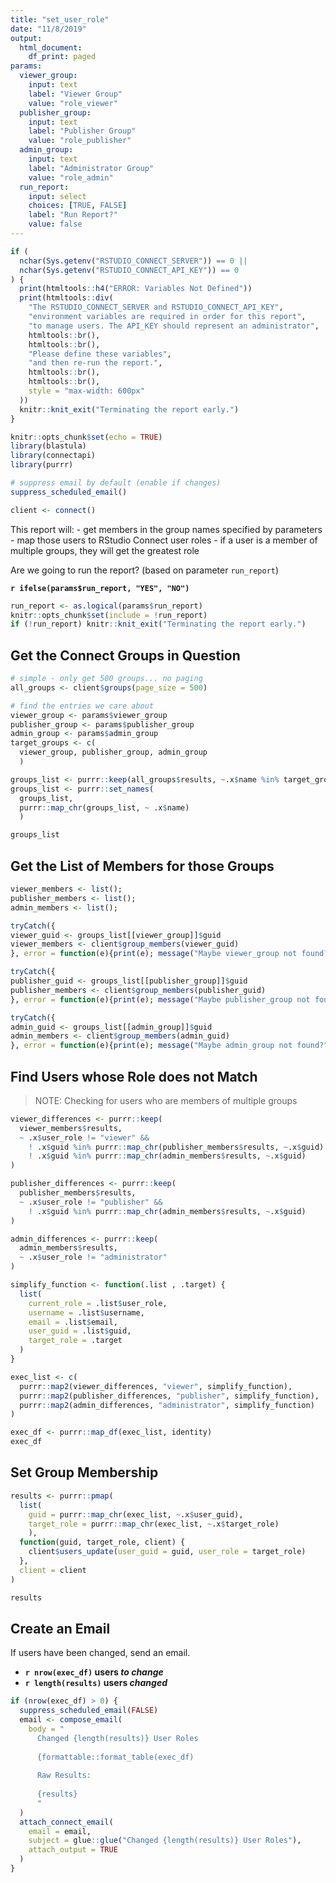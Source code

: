 ```yaml
---
title: "set_user_role"
date: "11/8/2019"
output:
  html_document: 
    df_print: paged
params:
  viewer_group:
    input: text
    label: "Viewer Group"
    value: "role_viewer"
  publisher_group:
    input: text
    label: "Publisher Group"
    value: "role_publisher"
  admin_group:
    input: text
    label: "Administrator Group"
    value: "role_admin"
  run_report:
    input: select
    choices: [TRUE, FALSE]
    label: "Run Report?"
    value: false
---
```

```r
if (
  nchar(Sys.getenv("RSTUDIO_CONNECT_SERVER")) == 0 ||
  nchar(Sys.getenv("RSTUDIO_CONNECT_API_KEY")) == 0
) {
  print(htmltools::h4("ERROR: Variables Not Defined"))
  print(htmltools::div(
    "The RSTUDIO_CONNECT_SERVER and RSTUDIO_CONNECT_API_KEY",
    "environment variables are required in order for this report",
    "to manage users. The API_KEY should represent an administrator",
    htmltools::br(),
    htmltools::br(),
    "Please define these variables",
    "and then re-run the report.",
    htmltools::br(),
    htmltools::br(),
    style = "max-width: 600px"
  ))
  knitr::knit_exit("Terminating the report early.")
}
```

```r
knitr::opts_chunk$set(echo = TRUE)
library(blastula)
library(connectapi)
library(purrr)

# suppress email by default (enable if changes)
suppress_scheduled_email()

client <- connect()
```

This report will:
- get members in the group names specified by parameters
- map those users to RStudio Connect user roles
- if a user is a member of multiple groups, they will get the greatest role

Are we going to run the report? (based on parameter `run_report`)

**`r ifelse(params$run_report, "YES", "NO")`**

```r
run_report <- as.logical(params$run_report)
knitr::opts_chunk$set(include = !run_report)
if (!run_report) knitr::knit_exit("Terminating the report early.")
```

## Get the Connect Groups in Question

```r
# simple - only get 500 groups... no paging
all_groups <- client$groups(page_size = 500)

# find the entries we care about
viewer_group <- params$viewer_group
publisher_group <- params$publisher_group
admin_group <- params$admin_group
target_groups <- c(
  viewer_group, publisher_group, admin_group
  )

groups_list <- purrr::keep(all_groups$results, ~.x$name %in% target_groups)
groups_list <- purrr::set_names(
  groups_list, 
  purrr::map_chr(groups_list, ~ .x$name)
  )

groups_list
```

## Get the List of Members for those Groups

```r
viewer_members <- list();
publisher_members <- list();
admin_members <- list();

tryCatch({
viewer_guid <- groups_list[[viewer_group]]$guid
viewer_members <- client$group_members(viewer_guid)
}, error = function(e){print(e); message("Maybe viewer_group not found?")})

tryCatch({
publisher_guid <- groups_list[[publisher_group]]$guid
publisher_members <- client$group_members(publisher_guid)
}, error = function(e){print(e); message("Maybe publisher_group not found?")})

tryCatch({
admin_guid <- groups_list[[admin_group]]$guid
admin_members <- client$group_members(admin_guid)
}, error = function(e){print(e); message("Maybe admin_group not found?")})
```

## Find Users whose Role does not Match

> NOTE: Checking for users who are members of multiple groups

```r
viewer_differences <- purrr::keep(
  viewer_members$results,
  ~ .x$user_role != "viewer" &&
    ! .x$guid %in% purrr::map_chr(publisher_members$results, ~.x$guid) &&
    ! .x$guid %in% purrr::map_chr(admin_members$results, ~.x$guid)
)

publisher_differences <- purrr::keep(
  publisher_members$results,
  ~ .x$user_role != "publisher" &&
    ! .x$guid %in% purrr::map_chr(admin_members$results, ~.x$guid)
)

admin_differences <- purrr::keep(
  admin_members$results,
  ~ .x$user_role != "administrator"
)
```

```r
simplify_function <- function(.list , .target) {
  list(
    current_role = .list$user_role,
    username = .list$username,
    email = .list$email,
    user_guid = .list$guid,
    target_role = .target
  )
}

exec_list <- c(
  purrr::map2(viewer_differences, "viewer", simplify_function),
  purrr::map2(publisher_differences, "publisher", simplify_function),
  purrr::map2(admin_differences, "administrator", simplify_function)
)

exec_df <- purrr::map_df(exec_list, identity)
exec_df
```

## Set Group Membership

```r
results <- purrr::pmap(
  list(
    guid = purrr::map_chr(exec_list, ~.x$user_guid),
    target_role = purrr::map_chr(exec_list, ~.x$target_role)
    ),
  function(guid, target_role, client) {
    client$users_update(user_guid = guid, user_role = target_role)
  },
  client = client
)

results
```

## Create an Email

If users have been changed, send an email.

- **`r nrow(exec_df)` users _to change_**
- **`r length(results)` users _changed_**

```r
if (nrow(exec_df) > 0) {
  suppress_scheduled_email(FALSE)
  email <- compose_email(
    body = "
      Changed {length(results)} User Roles
      
      {formattable::format_table(exec_df)
      
      Raw Results:
      
      {results}
      "
  )
  attach_connect_email(
    email = email,
    subject = glue::glue("Changed {length(results)} User Roles"),
    attach_output = TRUE
  )
}
```

